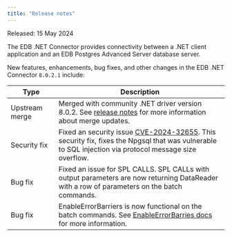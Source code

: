 ```yaml
---
title: "Release notes"
---
```


Released: 15 May 2024

The EDB .NET Connector provides connectivity between a .NET client application and an EDB Postgres Advanced Server database server.

New features, enhancements, bug fixes, and other changes in the EDB .NET Connector `8.0.2.1` include:

| Type              | Description                                                                                                                                                                                                                  |
|-------------------|------------------------------------------------------------------------------------------------------------------------------------------------------------------------------------------------------------------------------|
| Upstream merge    | Merged with community .NET driver version 8.0.2. See [release notes](https://www.npgsql.org/doc/release-notes/8.0.html) for more information about merge updates.                                                            |
| Security&nbsp;fix | Fixed an security issue [CVE-2024-32655](https://github.com/advisories/GHSA-x9vc-6hfv-hg8c). This security fix, fixes the Npgsql that was vulnerable to SQL injection via protocol message size overflow.                    |
| Bug&nbsp;fix      | Fixed an issue for SPL CALLS. SPL CALLs with output parameters are now returning DataReader with a row of parameters on the batch commands.                                                                                  |
| Bug&nbsp;fix      | EnableErrorBarriers is now functional on the batch commands. See [EnableErrorBarries docs](https://www.npgsql.org/doc/api/Npgsql.NpgsqlBatchCommand.html#Npgsql_NpgsqlBatchCommand_AppendErrorBarrier) for more information. |